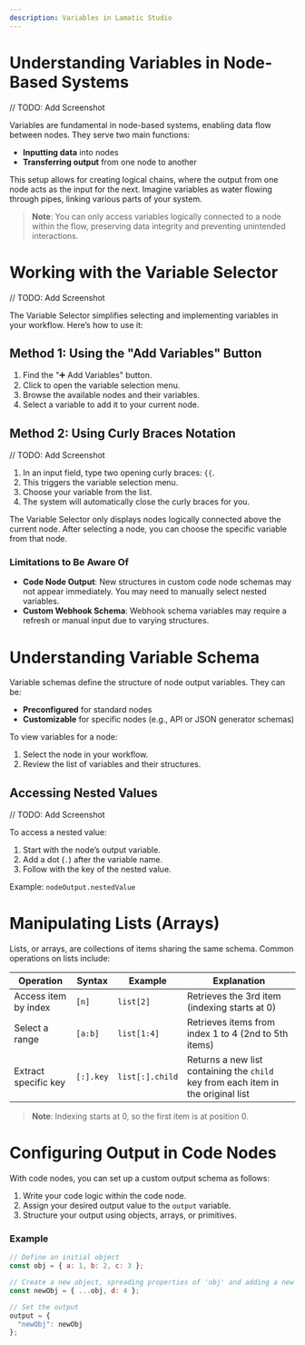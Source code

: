 ```yaml
---
description: Variables in Lamatic Studio
---
```


# Understanding Variables in Node-Based Systems
// TODO: Add Screenshot

Variables are fundamental in node-based systems, enabling data flow between nodes. They serve two main functions:

- **Inputting data** into nodes
- **Transferring output** from one node to another

This setup allows for creating logical chains, where the output from one node acts as the input for the next. Imagine variables as water flowing through pipes, linking various parts of your system.

> **Note**: You can only access variables logically connected to a node within the flow, preserving data integrity and preventing unintended interactions.

# Working with the Variable Selector
// TODO: Add Screenshot

The Variable Selector simplifies selecting and implementing variables in your workflow. Here’s how to use it:

## Method 1: Using the "Add Variables" Button

1. Find the "➕ Add Variables" button.
2. Click to open the variable selection menu.
3. Browse the available nodes and their variables.
4. Select a variable to add it to your current node.

## Method 2: Using Curly Braces Notation
// TODO: Add Screenshot

1. In an input field, type two opening curly braces: `{{`.
2. This triggers the variable selection menu.
3. Choose your variable from the list.
4. The system will automatically close the curly braces for you.

The Variable Selector only displays nodes logically connected above the current node. After selecting a node, you can choose the specific variable from that node.

### Limitations to Be Aware Of

- **Code Node Output**: New structures in custom code node schemas may not appear immediately. You may need to manually select nested variables.
- **Custom Webhook Schema**: Webhook schema variables may require a refresh or manual input due to varying structures.

# Understanding Variable Schema

Variable schemas define the structure of node output variables. They can be:

- **Preconfigured** for standard nodes
- **Customizable** for specific nodes (e.g., API or JSON generator schemas)

To view variables for a node:

1. Select the node in your workflow.
2. Review the list of variables and their structures.

## Accessing Nested Values
// TODO: Add Screenshot

To access a nested value:

1. Start with the node’s output variable.
2. Add a dot (`.`) after the variable name.
3. Follow with the key of the nested value.

Example: `nodeOutput.nestedValue`

# Manipulating Lists (Arrays)

Lists, or arrays, are collections of items sharing the same schema. Common operations on lists include:

| Operation                | Syntax     | Example         | Explanation                                                                      |
|--------------------------|------------|-----------------|----------------------------------------------------------------------------------|
| Access item by index     | `[n]`      | `list[2]`       | Retrieves the 3rd item (indexing starts at 0)                                    |
| Select a range           | `[a:b]`    | `list[1:4]`     | Retrieves items from index 1 to 4 (2nd to 5th items)                             |
| Extract specific key     | `[:].key`  | `list[:].child` | Returns a new list containing the `child` key from each item in the original list |

> **Note**: Indexing starts at 0, so the first item is at position 0.

# Configuring Output in Code Nodes

With code nodes, you can set up a custom output schema as follows:

1. Write your code logic within the code node.
2. Assign your desired output value to the `output` variable.
3. Structure your output using objects, arrays, or primitives.

### Example

```javascript
// Define an initial object
const obj = { a: 1, b: 2, c: 3 };

// Create a new object, spreading properties of 'obj' and adding a new property
const newObj = { ...obj, d: 4 };

// Set the output
output = {
  "newObj": newObj
};
